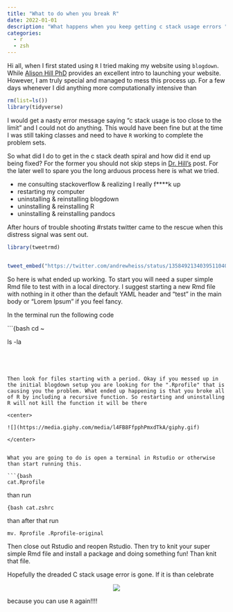 ```yaml
---
title: "What to do when you break R"
date: 2022-01-01
description: "What happens when you keep getting c stack usage errors "
categories:
  - r
  - zsh
---
```



Hi all, when I first stated using `R` I tried making my website using `blogdown`. While [Alison Hill PhD](https://www.apreshill.com/blog/2020-12-new-year-new-blogdown/) provides an
excellent intro to launching your website. However, I am truly special and managed to mess this process up. For a few days whenever I did anything more computationally intensive than 

```r
rm(list=ls())
library(tidyverse)
```


I would get a nasty error message saying "c stack usage is too close to the limit" and I could not do anything. This would have been fine but at the time I was still taking classes and need to have `R` working to complete the problem sets.

So what did I do to get in the c stack death spiral and how did it end up being fixed? For the former you should not skip steps in [Dr. Hill's](https://www.apreshill.com/blog/2020-12-new-year-new-blogdown/) post. For the later  well to spare you the long arduous process here is what we tried. 

- me consulting stackoverflow & realizing I really f****k up
- restarting my computer
- uninstalling & reinstalling blogdown
- uninstalling & reinstalling R
- uninstalling & reinstalling pandocs

After hours of trouble shooting #rstats twitter came to the rescue when this distress signal was sent out. 


```r
library(tweetrmd)


tweet_embed("https://twitter.com/andrewheiss/status/1358492134039511040")

```


So here is what ended up working. To start you will need a super simple Rmd file to test with in a local directory. I suggest starting a new Rmd file with nothing in it other than the default YAML header and "test" in the main body or "Lorem Ipsum" if you feel fancy. 


In the terminal run the following code


```{bash
cd ~ 

ls -la

```




Then look for files starting with a period. Okay if you messed up in the initial blogdown setup you are looking for the ".Rprofile" that is causing you the problem. What ended up happening is that you broke all of R by including a recursive function. So restarting and uninstalling R will not kill the function it will be there 

<center>

![](https://media.giphy.com/media/l4FB8FfpphPmxdTkA/giphy.gif)

</center>


What you are going to do is open a terminal in Rstudio or otherwise than start running this.

```{bash
cat.Rprofile
```

than run 


```{bash
cat.zshrc
```


than after that run 

```
mv. Rprofile .Rprofile-original
```


Then close out Rstudio and reopen Rstudio. Then try to knit your super simple Rmd file and install a package and doing something fun! Than knit that file.

Hopefully the dreaded C stack usage error is gone. If it is than celebrate
<center>

![](https://media.giphy.com/media/d86kftzaeizO8/giphy.gif)

</center>

because you can use `R` again!!!!
